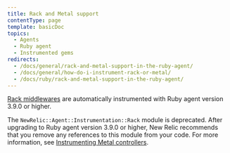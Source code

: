 ```yaml
---
title: Rack and Metal support
contentType: page
template: basicDoc
topics:
  - Agents
  - Ruby agent
  - Instrumented gems
redirects:
  - /docs/general/rack-and-metal-support-in-the-ruby-agent/
  - /docs/general/how-do-i-instrument-rack-or-metal/
  - /docs/ruby/rack-and-metal-support-in-the-ruby-agent/
---
```


[Rack middlewares](/docs/agents/ruby-agent/frameworks/rack-middlewares) are automatically instrumented with Ruby agent version 3.9.0 or higher.

The `NewRelic::Agent::Instrumentation::Rack` module is deprecated. After upgrading to Ruby agent version 3.9.0 or higher, New Relic recommends that you remove any references to this module from your code. For more information, see [Instrumenting Metal controllers](/docs/agents/ruby-agent/frameworks/instrumenting-metal-controllers).
